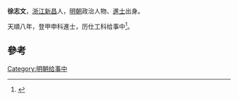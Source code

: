 '''徐志文'''，[[浙江|浙江]][[新昌|新昌]]人，[[明朝|明朝]]政治人物、[[進士|進士]]出身。

天順八年，登甲申科進士，历仕工科给事中<ref>{{cite news|title=《绍兴市志 卷44 第二章  历代进士名录》|url=http://www.sxlib.com:8080/web/gycslou/sxsz/44z2.htm|accessdate=2013-07-25|newspaper=绍兴图书馆|deadurl=yes|archiveurl=https://archive.is/20120914053252/http://www.sxlib.com:8080/web/gycslou/sxsz/44z2.htm|archivedate=2012-09-14}}</ref>。

==參考==
{{reflist}}
{{明朝人物小作品}}
{{天順八年甲申科殿試金榜}}
[[Category:明朝给事中|Category:明朝给事中]]